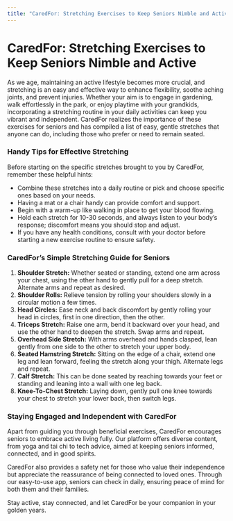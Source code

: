 ```yaml
---
title: "CaredFor: Stretching Exercises to Keep Seniors Nimble and Active"
---
```


# CaredFor: Stretching Exercises to Keep Seniors Nimble and Active

As we age, maintaining an active lifestyle becomes more crucial, and stretching is an easy and effective way to enhance flexibility, soothe aching joints, and prevent injuries. Whether your aim is to engage in gardening, walk effortlessly in the park, or enjoy playtime with your grandkids, incorporating a stretching routine in your daily activities can keep you vibrant and independent. CaredFor realizes the importance of these exercises for seniors and has compiled a list of easy, gentle stretches that anyone can do, including those who prefer or need to remain seated. 

### Handy Tips for Effective Stretching

Before starting on the specific stretches brought to you by CaredFor, remember these helpful hints:
- Combine these stretches into a daily routine or pick and choose specific ones based on your needs.
- Having a mat or a chair handy can provide comfort and support.
- Begin with a warm-up like walking in place to get your blood flowing.
- Hold each stretch for 10-30 seconds, and always listen to your body’s response; discomfort means you should stop and adjust.
- If you have any health conditions, consult with your doctor before starting a new exercise routine to ensure safety.

### CaredFor’s Simple Stretching Guide for Seniors

1. **Shoulder Stretch:** Whether seated or standing, extend one arm across your chest, using the other hand to gently pull for a deep stretch. Alternate arms and repeat as desired.
2. **Shoulder Rolls:** Relieve tension by rolling your shoulders slowly in a circular motion a few times.
3. **Head Circles:** Ease neck and back discomfort by gently rolling your head in circles, first in one direction, then the other.
4. **Triceps Stretch:** Raise one arm, bend it backward over your head, and use the other hand to deepen the stretch. Swap arms and repeat.
5. **Overhead Side Stretch:** With arms overhead and hands clasped, lean gently from one side to the other to stretch your upper body.
6. **Seated Hamstring Stretch:** Sitting on the edge of a chair, extend one leg and lean forward, feeling the stretch along your thigh. Alternate legs and repeat.
7. **Calf Stretch:** This can be done seated by reaching towards your feet or standing and leaning into a wall with one leg back.
8. **Knee-To-Chest Stretch:** Laying down, gently pull one knee towards your chest to stretch your lower back, then switch legs.

### Staying Engaged and Independent with CaredFor

Apart from guiding you through beneficial exercises, CaredFor encourages seniors to embrace active living fully. Our platform offers diverse content, from yoga and tai chi to tech advice, aimed at keeping seniors informed, connected, and in good spirits. 

CaredFor also provides a safety net for those who value their independence but appreciate the reassurance of being connected to loved ones. Through our easy-to-use app, seniors can check in daily, ensuring peace of mind for both them and their families.

Stay active, stay connected, and let CaredFor be your companion in your golden years.
